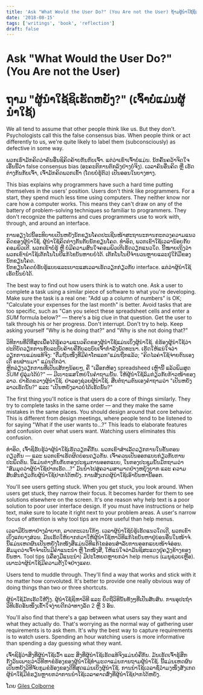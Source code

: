 ```yaml
---
title: 'Ask "What Would the User Do?" (You Are not the User) ຖ້າມຜູ້ນຳໃຊ້ຊິເຮັດຫຍັງ?(ເຈົ້າບໍ່ແມ່ນຜູ້ນຳໃຊ້)'
date: '2018-08-15'
tags: ['writings', 'book', 'reflection']
draft: false
---
```


# Ask "What Would the User Do?" (You Are not the User)
# ຖາມ "ຜູ້ນຳໃຊ້ຊິເຮັດຫຍັງ?" (ເຈົ້າບໍ່ແມ່ນຜູ້ນຳໃຊ້)

We all tend to assume that other people think like us. But they don't. 
Psychologists call this the false consensus bias. 
When people think or act differently to us, we're quite likely to label them (subconsciously) as defective in some way.  

ພວກເຮົາມັກຄິດວ່າຄົນອື່ນຊິຄິດຄ້າຍກັນກົບເຈົ້າ. ແຕ່ວ່າເຂົາເຈົ້າບໍ່ແມ່ນ.
ນັກຄົ້ນຄວ້າຈິດໃຈເອີ້ນນີ້ວ່າ false consensus bias (ອະຄະຕິການຕົກລົງຢ່າງບໍ່ຈິງ).
ເວລາຄົນອື່ນຄິດ ຫຼື ເຮັດ ຕ່າງກັນກັບເຈົ້າ, ເຈົ້າມັກຄິດພວກເຂົ້າ (ໂດຍບໍ່ຮູ້ຕົວ) ເປັນອອນໃນບາງທາງ.  

This bias explains why programmers have such a hard time putting themselves in the users' position. 
Users don't think like programmers. For a start, they spend much less time using computers. 
They neither know nor care how a computer works. 
This means they can't draw on any of the battery of problem-solving techniques so familiar to programmers. 
They don't recognize the patterns and cues programmers use to work with, through, and around an interface.  

ການອຽງໄປນີ້ອະທິບາຍເປັນຫຍັງນັກຂຽນໂຄດປະເຊີນໜ້າສະຖານະການກະຕວງຄວາມແນວຄິດຂອງຜູ້ນຳໃຊ້.
ຜູ້ນຳໃຊ້ຄິດຕ່າງກັນກັບນັກຂຽນໂຄດ. ທຳອິດ, ພວກເຂົາໃຊ້ເວລານ້ອຍກັບຄອມພິວເຕີ. 
ພວກເຂົາບໍ່ຮູ້ ຫຼື ບໍ່ມີຄວາມສົນໃຈຄອມພິວເຕີເຮັດວຽກແນວໃດ.
ນີ້ໝາຍເຖິງວ່າພວກເຂົານຳໃຊ້ເຕັກໂນໂນຢີແກ້ໄຂບັນຫາຍບໍ່ໄດ້. ເຕັກໂນໂນຢີຈຳນວນຫຼາຍແລະຢູ່ໃກ້ມືຂອງນັກຂຽນໂຄດ.  
ນັກຂຽນໂຄດບໍ່ຮັບຮູ້ແບບແລະເບາະແສເວລາເຮັດວຽກກ່ຽວກັບ interface. ແຕ່ວ່າຜູ້ນຳໃຊ້ເຮັດນັ້ນບໍ່ໄດ້.

The best way to find out how users think is to watch one. 
Ask a user to complete a task using a similar piece of software to what you're developing. 
Make sure the task is a real one: "Add up a column of numbers" is OK; "Calculate your expenses for the last month" is better. 
Avoid tasks that are too specific, such as "Can you select these spreadsheet cells and enter a *SUM* formula below?" 
— there's a big clue in that question. 
Get the user to talk through his or her progress. 
Don't interrupt. Don't try to help. Keep asking yourself "Why is he doing that?" and "Why is she not doing that?"  

ວິທີການທີ່ດີທີ່ສຸດເພື່ອໄດ້ຮູ້ຄວາມແນວຄິດຂອງຜູ້ນຳໃຊ້ແມ່ນເບິ່ງຜູ້ນຳໃຊ້.
ຂໍຮ້ອງຜູູ້ນຳໃຊ້ວ່າປະຕິບັດວຽກການກັບລະບົບຄ້າຍຄືກັບລະບົບເຈົ້າກຳລັງພັດທະນາ.
ເຮັດໃຫ້ແນ່ໃຈວ່າວຽກການແມ່ນແທ້ຈິງ: "ຕື່ມຖັນໜຶ່ງທີ່ມີຄ່າໂຕແລກ"ແມ່ນຖືກແລ້ວ; "ຄິດໄລຄ່າໃຊ້ຈ່າຍຕົນເອງເດື  ອນຜ່ານມາ" ແມ່ນດີກວ່າ.  
ຫຼີກລ່ຽງວຽກການທີ່ເປັນເສັກໆນ້ອຍໆ, ຄື "ເລືອກຫ້ອງ spreadsheed ເຫຼົານີ້ ແລ້ວພິມສູດ *SUM* ຢູ່ລຸ່ມໄດ້ບໍ?"
— ມີເບາະແສໃຫຍ່ໃນຄຳຖາມນັ້ນ.
ໃຫ້ຜູ້ນຳໃຊ້ລົມກ່ຽວກັບກ້າວໜ້າຂອງລາວ.
ຢ່າຂັດຂວາງຜູ້ນຳໃຊ້. ຢ່າລອງຊ່ວຍຜູ້ນຳໃຊ້. ສືບຕໍ່ຖາມຕົນເອງຄຳຖາມວ່າ "ເປັນຫຍັງລາວເຮັດນັ້ນ?" ແລະ "ເປັນຫຍັງລາວບໍ່ໄດ້ເຮັດນັ້ນ?"  


The first thing you'll notice is that users do a core of things similarly. 
They try to complete tasks in the same order — and they make the same mistakes in the same places. 
You should design around that core behavior. 
This is different from design meetings, where people tend to be listened to for saying "What if the user wants to...?" 
This leads to elaborate features and confusion over what users want. 
Watching users eliminates this confusion.

ທຳອິດ, ເຈົ້າຊິຮັບຮູ້ວ່າຜູ້ນຳໃຊ້ເຮັດວຽກຄືກັນ.
ພວກເຂົາສຳເລັດວຽກການໃນຂັ້ນຕອນດຽວກັນ — ແລະ ພວກເຂົາເຮັດຜິດບ່ອນດຽວກັນ. 
ເຈົ້າຄວນເປັນອອກແບບກ່ຽວກັບການປະພຶດຕົນ.
ນີ້ແມ່ນຕ່າງກັນກັບກອງປະຊຸມການອອກແບບ, ໃນກອງປະຊຸມນັ້ນມັກຖາມວ່າ "ສົມມຸດວ່າຜູ້ນຳໃຊ້ຢາກເຮັດ...?" 
ມັນນຳໄປສູ່ຄວາມສາມາດຢ່າງຫຍຸ້ງຍາກ ແລະ ຄວາມສັບສົນກ່ຽວກັບຜູ້ນຳໃຊ້ຢາກໄດ້ຫຍັງ.
ການສັງເກດຜູ້ນຳໃຊ້ເອົາບັນຫານີ້ອອກ.

You'll see users getting stuck. 
When you get stuck, you look around. 
When users get stuck, they narrow their focus. 
It becomes harder for them to see solutions elsewhere on the screen. 
It's one reason why help text is a poor solution to poor user interface design. 
If you must have instructions or help text, make sure to locate it right next to your problem areas. 
A user's narrow focus of attention is why tool tips are more useful than help menus.

ເວລາມີບັນຫາຢ່າງລຳບາກ, ລາດຕະເວນໃກ້ໆ.
ເວລາຜູ້ນຳໃຊ້ບໍ່ຮູ້ເຮັດແນວໃດເດີ, ພວກເຂົາເບິ່ງແຕ່ບາງສ່ວນ.
ມັນເຮັດໃຫ້ຍາກກ່ວາໃຫ້ຜູ້ນຳໃຊ້ຫາວິທີແກ້ໄຂບັນຫາຢູ່ບ່ອນອື່ນໃນໜ້າຈໍ.
ນີ້ແມ່ນເຫດຜົນເປັນຫຍັງໂຕໜັງສືແມ່ນວິທີແກ້ໄຂອ່ອນສຳລັບການອອກແບບໜ້າຈໍອ່ອນ.
ສົມມຸດວ່າເຈົ້າຈຳເປັນມີຄຳແນະນຳ ຫຼື ໂຕໜັງສື, ໃຫ້ແນ່ໃຈວ່າມັນຊິສະແດງຢູ່ຄຽງຂ້າງຂອງບັນຫາ.
Tool tips (ເຄື່ອງມືແນະນຳ) ມີປະໂຫຍດຫຼາຍກວ່າ help menus (ເມນູຊ່ວຍເຫຼືອ). ເພາະວ່າຜູ້ນຳໃຊ້ມີຄວາມຕັ້ງໃຈຢ່າງແຄບ.

Users tend to muddle through. 
They'll find a way that works and stick with it no matter how convoluted. 
It's better to provide one really obvious way of doing things than two or three shortcuts.

ຜູ້ນຳໃຊ້ມັກເຮັດໃຫ້ງົງ. 
ຜູ້ນຳໃຊ້ຊິຫາວິທີ ແລະ ຍຶດຖືວິທີນັ້ນທັງໆທີ່ເປັນສັບສົນ. 
ການອຸປະຖຳວິທີເຮັດອັນໜຶ່ງເຂົ້າໃຈງ່າຍດີກວ່າທາງລັດ 2 ຫຼື 3 ອັນ.

You'll also find that there's a gap between what users say they want and what they actually do. 
That's worrying as the normal way of gathering user requirements is to ask them. 
It's why the best way to capture requirements is to watch users. 
Spending an hour watching users is more informative than spending a day guessing what they want.

ເຈົ້າຊິຮູ້ວ່າສິ່ງທີ່ຜູ້ນຳໃຊ້ເວົ້າ ແລະ ສິ່ງທີ່ຜູ້ນຳໃຊ້ເຮັດແທ້ຈິງແມ່ນບໍ່ຄືກັນ.
ມັນເຮັດເຈົ້າຮູ້ສຶກກັງວົນເພາະວ່າວິທີຫາຂໍຮ້ອງຂອງຜູ້ນຳໃຊ້ທຳມະດາແມ່ນການຖາມຜູ້ນຳໃຊ້.
ນີ້ແມ່ນເຫດຜົນເປັນຫຍັງວິທີຈັບກຸມຂໍຮ້ອງຂອງດີທີ່ສຸດແມ່ນເບິ່ງຜູ້ນຳໃຊ້.
ການນຳໃຊ້ເວລາຊົ່ວຳມງໜຶ່ງສັງເກດຜູ້ນຳໃຊ້ມີຂໍຮຽນຫຼາຍກວ່າການນຳໃຊ້ເວລາຄາດສົ່ງທີ່ຜູ້ນຳໃຊ້ຢາກໄດ້ຫຍັງ.

ໂດຍ [Giles Colborne](http://programmer.97things.oreilly.com/wiki/index.php/Giles_Colborne)